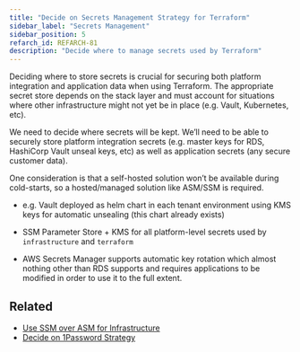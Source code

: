 ```yaml
---
title: "Decide on Secrets Management Strategy for Terraform"
sidebar_label: "Secrets Management"
sidebar_position: 5
refarch_id: REFARCH-81
description: "Decide where to manage secrets used by Terraform"
---
```


<Intro>
Deciding where to store secrets is crucial for securing both platform integration and application data when using Terraform. The appropriate secret store depends on the stack layer and must account for situations where other infrastructure might not yet be in place (e.g. Vault, Kubernetes, etc).
</Intro>

We need to decide where secrets will be kept. We’ll need to be able to securely store platform integration secrets (e.g. master keys for RDS, HashiCorp Vault unseal keys, etc) as well as application secrets (any secure customer data).

One consideration is that a self-hosted solution won’t be available during cold-starts, so a hosted/managed solution
like ASM/SSM is required.

- e.g. Vault deployed as helm chart in each tenant environment using KMS keys for automatic unsealing (this chart
  already exists)

- SSM Parameter Store + KMS for all platform-level secrets used by `infrastructure` and `terraform`

- AWS Secrets Manager supports automatic key rotation which almost nothing other than RDS supports and requires
  applications to be modified in order to use it to the full extent.

## Related

- [Use SSM over ASM for Infrastructure](/resources/adrs/adopted/use-ssm-over-asm-for-infrastructure)
- [Decide on 1Password Strategy](/layers/foundation/design-decisions/decide-on-1password-strategy)
